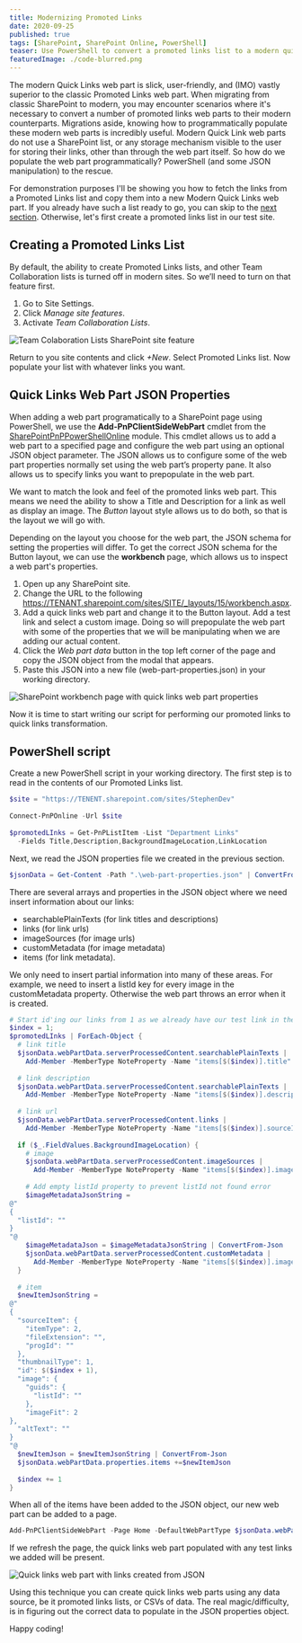 ```yaml
---
title: Modernizing Promoted Links
date: 2020-09-25
published: true
tags: [SharePoint, SharePoint Online, PowerShell]
teaser: Use PowerShell to convert a promoted links list to a modern quick links web part
featuredImage: ./code-blurred.png
---
```


The modern Quick Links web part is slick, user-friendly, and (IMO) vastly superior to the classic Promoted Links web part. When migrating from classic SharePoint to modern, you may encounter scenarios where it's necessary to convert a number of promoted links web parts to their modern counterparts. Migrations aside, knowing how to programmatically populate these modern web parts is incredibly useful. Modern Quick Link web parts do not use a SharePoint list, or any storage mechanism visible to the user for storing their links, other than through the web part itself. So how do we populate the web part programmatically? PowerShell (and some JSON manipulation) to the rescue.

For demonstration purposes I'll be showing you how to fetch the links from a Promoted Links list and copy them into a new Modern Quick Links web part. If you already have such a list ready to go, you can skip to the [next section](#quick-links-web-part-json-properties). Otherwise, let's first create a promoted links list in our test site.

## Creating a Promoted Links List

By default, the ability to create Promoted Links lists, and other Team Collaboration lists is turned off in modern sites. So we’ll need to turn on that feature first.
1. Go to Site Settings.
2. Click *Manage site features*.
3. Activate *Team Collaboration Lists*.

![Team Colaboration Lists SharePoint site feature](./activate-feature.PNG)

Return to you site contents and click *+New*. Select Promoted Links list. Now populate your list with whatever links you want.

## Quick Links Web Part JSON Properties

When adding a web part programatically to a SharePoint page using PowerShell, we use the **Add-PnPClientSideWebPart** cmdlet from the [SharePointPnPPowerShellOnline](https://docs.microsoft.com/en-us/powershell/sharepoint/sharepoint-pnp/sharepoint-pnp-cmdlets?view=sharepoint-ps) module. This cmdlet allows us to add a web part to a specified page and configure the web part using an optional JSON object parameter. The JSON allows us to configure some of the web part properties normally set using the web part’s property pane. It also allows us to specify links you want to prepopulate in the web part. 

We want to match the look and feel of the promoted links web part. This means we need the ability to show a Title and Description for a link as well as display an image. The *Button* layout style allows us to do both, so that is the layout we will go with.

Depending on the layout you choose for the web part, the JSON schema for setting the properties will differ. To get the correct JSON schema for the Button layout, we can use the **workbench** page, which allows us to inspect a web part's properties.

1. Open up any SharePoint site.
2. Change the URL to the following https://TENANT.sharepoint.com/sites/SITE/_layouts/15/workbench.aspx.
3. Add a quick links web part and change it to the Button layout. Add a test link and select a custom image. Doing so will prepopulate the web part with some of the properties that we will be manipulating when we are adding our actual content.
4. Click the *Web part data* button in the top left corner of the page and copy the JSON object from the modal that appears.
5. Paste this JSON into a new file (web-part-properties.json) in your working directory.

![SharePoint workbench page with quick links web part properties](./quick-links-properties.PNG)

Now it is time to start writing our script for performing our promoted links to quick links transformation.

## PowerShell script

Create a new PowerShell script in your working directory. The first step is to read in the contents of our Promoted Links list. 

```powershell
$site = "https://TENENT.sharepoint.com/sites/StephenDev"
 
Connect-PnPOnline -Url $site
 
$promotedLInks = Get-PnPListItem -List "Department Links" 
  -Fields Title,Description,BackgroundImageLocation,LinkLocation
```

Next, we read the JSON properties file we created in the previous section.

```powershell
$jsonData = Get-Content -Path ".\web-part-properties.json" | ConvertFrom-Json
```

There are several arrays and properties in the JSON object where we need insert information about our links:

- searchablePlainTexts (for link titles and descriptions)
- links (for link urls)
- imageSources (for image urls)
- customMetadata (for image metadata)
- items (for link metadata). 

We only need to insert partial information into many of these areas. For example, we need to insert a listId key for every image in the customMetadata property. Otherwise the web part throws an error when it is created.

```powershell
# Start id'ing our links from 1 as we already have our test link in the JSON properties
$index = 1;
$promotedLInks | ForEach-Object {
  # link title
  $jsonData.webPartData.serverProcessedContent.searchablePlainTexts | 
    Add-Member -MemberType NoteProperty -Name "items[$($index)].title" -Value $_.FieldValues.Title
  
  # link description
  $jsonData.webPartData.serverProcessedContent.searchablePlainTexts | 
    Add-Member -MemberType NoteProperty -Name "items[$($index)].description" -Value $_.FieldValues.Description
  
  # link url
  $jsonData.webPartData.serverProcessedContent.links | 
    Add-Member -MemberType NoteProperty -Name "items[$($index)].sourceItem.url" -Value $_.FieldValues.LinkLocation.Url
  
  if ($_.FieldValues.BackgroundImageLocation) {
    # image
    $jsonData.webPartData.serverProcessedContent.imageSources | 
      Add-Member -MemberType NoteProperty -Name "items[$($index)].image.url" -Value $_.FieldValues.BackgroundImageLocation.Url
    
    # Add empty listId property to prevent listId not found error
    $imageMetadataJsonString = 
@"
{
  "listId": ""
}
"@
    $imageMetadataJson = $imageMetadataJsonString | ConvertFrom-Json 
    $jsonData.webPartData.serverProcessedContent.customMetadata | 
      Add-Member -MemberType NoteProperty -Name "items[$($index)].image.url" -Value $imageMetadataJson
  }
 
  # item
  $newItemJsonString = 
@"
{
  "sourceItem": {
    "itemType": 2,
    "fileExtension": "",
    "progId": ""
  },
  "thumbnailType": 1,
  "id": $($index + 1),
  "image": {
    "guids": {
      "listId": ""
    },
    "imageFit": 2
},
  "altText": ""
}
"@
  $newItemJson = $newItemJsonString | ConvertFrom-Json 
  $jsonData.webPartData.properties.items +=$newItemJson
 
  $index += 1
}
```

When all of the items have been added to the JSON object, our new web part can be added to a page.

```powershell
Add-PnPClientSideWebPart -Page Home -DefaultWebPartType $jsonData.webPartData.properties.dataProviderId -WebPartProperties ($jsonData | ConvertTo-Json -Depth 10)
```

If we refresh the page, the quick links web part populated with any test links we added will be present.

![Quick links web part with links created from JSON](./quick-links-finished.PNG)

Using this technique you can create quick links web parts using any data source, be it promoted links lists, or CSVs of data. The real magic/difficulty, is in figuring out the correct data to populate in the JSON properties object.

Happy coding!